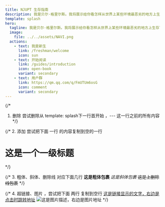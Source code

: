 ```yaml
---
title: NJUPT 生存指南
description: 我是贝尔·格里尔斯。我将展示给你看怎样从世界上某些环境最恶劣的地方上生存下来。
template: splash
hero:
  tagline: 我是贝尔·格里尔斯。我将展示给你看怎样从世界上某些环境最恶劣的地方上生存下来。
  image:
    file: ../../assets/NAVI.png
  actions:
    - text: 我是新生
      link: /freshman/welcome
      icon: sun
    - text: 开始阅读
      link: /guides/introduction
      icon: open-book
      variant: secondary
    - text: 用户群
      link: https://qm.qq.com/q/FmUTUm6osG
      icon: comment
      variant: secondary
---
```


{/*
1. 删除
尝试删除从 template: splash下一行首开始 ，--- 这一行之前的所有内容
*/}

{/*
2. 添加 尝试把下面 一行 的内容复制到空的一行
# 这是一个一级标题
*/}



{/*
3. 粗体、斜体、删除线 对应下面几行
**这是粗体包裹**
*这是斜体包裹*
~~这是上删除线包裹~~
*/}


{/*
4. 超链接、图片 ，尝试把下面 两行 复制到空行
[这是链接显示的文字，右边是点击时跳转地址](https://njuptnavi.top/)
![这是图片描述，右边是图片地址](https://njuptnavi.top/_astro/logo_2.AeHGjM4q.png)
*/}
